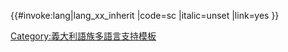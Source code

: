<includeonly>{{#invoke:lang|lang_xx_inherit
|code=sc
|italic=unset
|link=yes
}}</includeonly><noinclude>
{{Documentation|Template:Lang-x/doc}}
[[Category:義大利語族多語言支持模板‎]]
</noinclude>